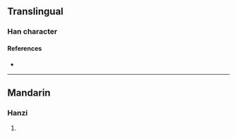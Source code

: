{{character info/new}}
==Translingual==

===Han character===
{{Han char|rn=86|rad=火|as=07|sn=11|four=98827|canj=FCNH|ids=⿰火弟}}

====References====
* {{Han ref|kx=0673.050|dkj=19081|dj=1081.080|hdz=32205.150|uh=710D|ud=28941|bh=D649|bd=54857}}

----

==Mandarin==

===Hanzi===
{{cmn-hanzi|pin=[[dì]] ([[di4]])|wg=ti<sup>4</sup>}}

# {{rfdef|cmn|sort=火07}}